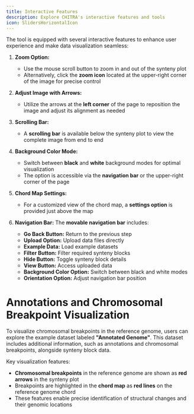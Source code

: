 ```yaml
---
title: Interactive Features
description: Explore CHITRA's interactive features and tools
icon: SlidersHorizontalIcon
---
```


The tool is equipped with several interactive features to enhance user experience and make data visualization seamless:

1. **Zoom Option:**

   - Use the mouse scroll button to zoom in and out of the synteny plot
   - Alternatively, click the **zoom icon** located at the upper-right corner of the image for precise control

2. **Adjust Image with Arrows:**

   - Utilize the arrows at the **left corner** of the page to reposition the image and adjust its alignment as needed

3. **Scrolling Bar:**

   - A **scrolling bar** is available below the synteny plot to view the complete image from end to end

4. **Background Color Mode:**

   - Switch between **black** and **white** background modes for optimal visualization
   - The option is accessible via the **navigation bar** or the upper-right corner of the page

5. **Chord Map Settings:**

   - For a customized view of the chord map, a **settings option** is provided just above the map

6. **Navigation Bar:**
   The **movable navigation bar** includes:

   - **Go Back Button:** Return to the previous step
   - **Upload Option:** Upload data files directly
   - **Example Data:** Load example datasets
   - **Filter Button:** Filter required synteny blocks
   - **Hide Button:** Toggle synteny block details
   - **View Button:** Access uploaded data
   - **Background Color Option:** Switch between black and white modes
   - **Orientation Option:** Adjust navigation bar position

# Annotations and Chromosomal Breakpoint Visualization

To visualize chromosomal breakpoints in the reference genome, users can explore the example dataset labeled **"Annotated Genome"**. This dataset includes additional information, such as annotations and chromosomal breakpoints, alongside synteny block data.

Key visualization features:

- **Chromosomal breakpoints** in the reference genome are shown as **red arrows** in the synteny plot
- Breakpoints are highlighted in the **chord map** as **red lines** on the reference genome chord
- These features enable precise identification of structural changes and their genomic locations